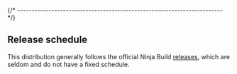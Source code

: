 

{/* ------------------------------------------------------------------------ */}

## Release schedule

This distribution generally follows the official
Ninja Build [releases](https://github.com/ninja-build/ninja/releases),
which are seldom and do not have a fixed schedule.

